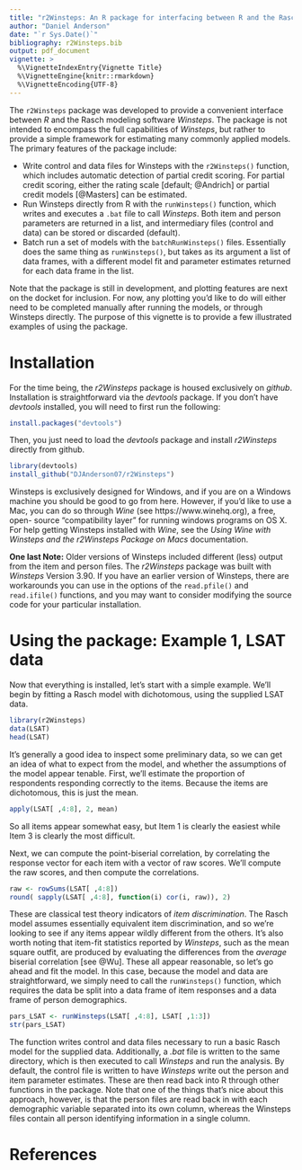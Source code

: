 ```yaml
---
title: "r2Winsteps: An R package for interfacing between R and the Rasch Modeling Software Winsteps"
author: "Daniel Anderson"
date: "`r Sys.Date()`"
bibliography: r2Winsteps.bib
output: pdf_document
vignette: >
  %\VignetteIndexEntry{Vignette Title}
  %\VignetteEngine{knitr::rmarkdown}
  %\VignetteEncoding{UTF-8}
---
```


The `r2Winsteps` package was developed to provide a convenient interface
  between *R* and the Rasch modeling software *Winsteps*. The package is not
  intended to encompass the full capabilities of *Winsteps*, but rather to
  provide a simple framework for estimating many commonly applied models. The
  primary features of the package include:

* Write control and data files for Winsteps with the `r2Winsteps()` function,
  which includes automatic detection of partial credit scoring. For partial
  credit scoring, either the rating scale [default; @Andrich] or partial credit
  models [@Masters] can be estimated.
* Run Winsteps directly from R with the `runWinsteps()` function, which writes
  and executes a `.bat` file to call *Winsteps*. Both item and person
  parameters are returned in a list, and intermediary files (control and data)
  can be stored or discarded (default).
* Batch run a set of models with the `batchRunWinsteps()` files. Essentially
  does the same thing as `runWinsteps()`, but takes as its argument a list of
  data frames, with a different model fit and parameter estimates returned for
  each data frame in the list.

Note that the package is still in development, and plotting features are next
  on the docket for inclusion. For now, any plotting you'd like to do will
  either need to be completed manually after running the models, or through
  Winsteps directly. The purpose of this vignette is to provide a few
  illustrated examples of using the package.

# Installation
For the time being, the *r2Winsteps* package is housed exclusively on *github*.
  Installation is straightforward via the *devtools* package. If you don't have
  *devtools* installed, you will need to first run the following:

```r
install.packages("devtools")
```

Then, you just need to load the *devtools* package and install *r2Winsteps* directly from github.

```r
library(devtools)
install_github("DJAnderson07/r2Winsteps")
```

Winsteps is exclusively designed for Windows, and if you are on a Windows
machine you should be good to go from here. However, if you'd like to use a
Mac, you can do so through *Wine* (see https://www.winehq.org), a free, open-
source "compatibility layer" for running windows programs on OS X. For help
getting Winsteps installed with *Wine*, see the *Using Wine with Winsteps and
the r2Winsteps Package on Macs* documentation.

**One last Note:** Older versions of Winsteps included different (less) output
from the item and person files. The *r2Winsteps* package was built with
*Winsteps* Version 3.90. If you have an earlier version of Winsteps, there are
workarounds you can use in the options of the `read.pfile()` and `read.ifile()`
functions, and you may want to consider modifying the source code for your
particular installation.

# Using the package: Example 1, LSAT data
Now that everything is installed, let's start with a simple example. We'll
begin by fitting a Rasch model with dichotomous, using the supplied LSAT data.

```r
library(r2Winsteps)
data(LSAT)
head(LSAT)
```
It's generally a good idea to inspect some preliminary data, so we can get an
idea of what to expect from the model, and whether the assumptions of the model
appear tenable. First, we'll estimate the proportion of respondents responding
correctly to the items. Because the items are dichotomous, this is just the
mean.

```r
apply(LSAT[ ,4:8], 2, mean)
```
So all items appear somewhat easy, but Item 1 is clearly the easiest while Item
3 is clearly the most difficult.

Next, we can compute the point-biserial correlation, by correlating the
response vector for each item with a vector of raw scores. We'll compute the
raw scores, and then compute the correlations.

```r
raw <- rowSums(LSAT[ ,4:8])
round( sapply(LSAT[ ,4:8], function(i) cor(i, raw)), 2)
```
These are classical test theory indicators of *item discrimination*. The Rasch
model assumes essentially equivalent item discrimination, and so we're looking
to see if any items appear wildly different from the others. It's also worth
noting that item-fit statistics reported by *Winsteps*, such as the mean square
outfit, are produced by evaluating the differences from the *average* biserial
correlation [see @Wu]. These all appear reasonable, so let's go ahead and fit
the model. In this case, because the model and data are straightforward, we
simply need to call the `runWinsteps()` function, which requires the data be
split into a data frame of item responses and a data frame of person
demographics.

```r
pars_LSAT <- runWinsteps(LSAT[ ,4:8], LSAT[ ,1:3])
str(pars_LSAT)
```

The function writes control and data files necessary to run a basic Rasch model
for the supplied data. Additionally, a *.bat* file is written to the same
directory, which is then executed to call *Winsteps* and run the analysis. By
default, the control file is written to have *Winsteps* write out the person
and item parameter estimates. These are then read back into R through other
functions in the package. Note that one of the things that's nice about this
approach, however, is that the person files are read back in with each
demographic variable separated into its own column, whereas the Winsteps files
contain all person identifying information in a single column.

\newpage

# References
